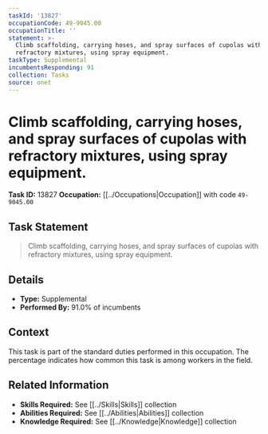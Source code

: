 ```yaml
---
taskId: '13827'
occupationCode: 49-9045.00
occupationTitle: ''
statement: >-
  Climb scaffolding, carrying hoses, and spray surfaces of cupolas with
  refractory mixtures, using spray equipment.
taskType: Supplemental
incumbentsResponding: 91
collection: Tasks
source: onet
---
```

# Climb scaffolding, carrying hoses, and spray surfaces of cupolas with refractory mixtures, using spray equipment.

**Task ID:** 13827
**Occupation:** [[../Occupations|Occupation]] with code `49-9045.00`

## Task Statement

> Climb scaffolding, carrying hoses, and spray surfaces of cupolas with refractory mixtures, using spray equipment.

## Details

- **Type:** Supplemental
- **Performed By:** 91.0% of incumbents

## Context

This task is part of the standard duties performed in this occupation. The percentage indicates how common this task is among workers in the field.

## Related Information

- **Skills Required:** See [[../Skills|Skills]] collection
- **Abilities Required:** See [[../Abilities|Abilities]] collection
- **Knowledge Required:** See [[../Knowledge|Knowledge]] collection
